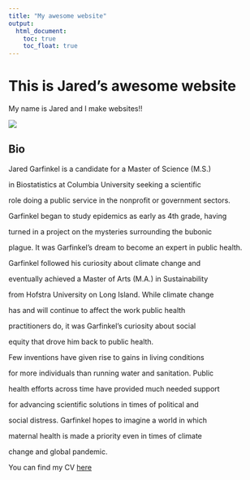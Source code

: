 ```yaml
---
title: "My awesome website"
output: 
  html_document:
    toc: true
    toc_float: true
---
```


# This is Jared's awesome website

My name is Jared and I make websites!!

![](https://media.giphy.com/media/drXGoW1iudhKw/giphy.gif)

## Bio

Jared Garfinkel is a candidate for a Master of Science (M.S.) 

in Biostatistics at Columbia University seeking a scientific 

role doing a public service in the nonprofit or government sectors. 

Garfinkel began to study epidemics as early as 4th grade, having 

turned in a project on the mysteries surrounding the bubonic 

plague. It was Garfinkel’s dream to become an expert in public health.

Garfinkel followed his curiosity about climate change and 

eventually achieved a Master of Arts (M.A.) in Sustainability 

from Hofstra University on Long Island. While climate change 

has and will continue to affect the work public health 

practitioners do, it was Garfinkel’s curiosity about social 

equity that drove him back to public health. 

Few inventions have given rise to gains in living conditions 

for more individuals than running water and sanitation. Public 

health efforts across time have provided much needed support 

for advancing scientific solutions in times of political and 

social distress. Garfinkel hopes to imagine a world in which 

maternal health is made a priority even in times of climate 

change and global pandemic.

You can find my CV [here](jaredgarfinkel.html)
